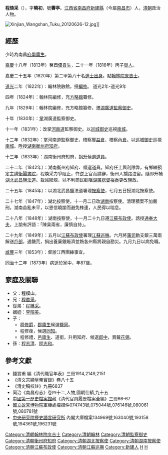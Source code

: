 {{明清人物信息框
| 姓名 = 程煥采
| 原名 =
| 圖片名稱=
| 圖片大小 =
| 圖片說明 =
| 最高職務 = 江蘇布政使署巡撫
| 國家 = 大清
| 繼任 = 
| 爵位 =
| 籍貫 = [[江西省|江西省]][[南昌府|南昌府]][[新建縣|新建縣]]
| 族裔 = 漢族
| 旗籍 = 
| 字號 = 字'''曉初'''，號'''霽亭'''
| 諡號 = 
| 出生日期 = [[乾隆|乾隆]]五十二年（1787年）
| 出生地點 = [[江西省|江西省]][[新建縣|新建縣]]
| 逝世日期 = [[同治|同治]]十二年（1873年）
| 逝世地點 = 江西省新建縣
| 墓葬 =
| 配偶 = 
| 親屬 =
| 出身 = 
*嘉慶二十一年丙子科舉人
*嘉慶二十五年庚辰科進士
| 經歷 = 
| 著作 = 
}}
'''程煥采'''（{{bd|1787年||1873年|catIdx=C程}}），字'''曉初'''，號'''霽亭'''。[[江西省|江西省]][[南昌府|南昌府]][[新建縣|新建縣]]（今屬[[南昌市|南昌市]]）人，[[清朝|清朝]]政治人物。

[[File:Xinjian_Wangshan_Tuku_20120626-12.jpg|thumb]]]]

== 經歷 ==
少時為南昌[[府學|府學]][[廪生|廪生]]。

[[嘉慶|嘉慶]]十八年（1813年）癸酉[[優貢生|優貢生]]，二十一年（1816年）丙子[[舉人|舉人]]。

嘉慶二十五年（1820年）第二甲第八十名[[進士出身|進士出身]]。點[[翰林院|翰林院]][[庶吉士|庶吉士]]。

[[道光|道光]]二年（1822年）：翰林院散館，授[[編修|編修]]。 道光2年-道光9年

四年（1824年）：翰林院編修，充[[方略館|方略館]]纂修。

九年（1829年）：翰林院編修，充方略館纂修，遷[[湖廣道|湖廣道]][[監察御史|監察御史]]。

十年（1830年）：[[掌道|掌]]湖廣道監察御史。

十一年（1831年）：改掌[[河南道|河南道]]監察御史。以[[巡城御史|巡城御史]]巡視[[南城|南城]]。

十二年（1832年）：掌河南道監察御史，稽察[[豐益倉|豐益倉]]、稽察[[內倉|內倉]]。以[[巡城御史|巡城御史]]巡視[[南城|南城]]。陞授[[湖南|湖南]][[衡州府|衡州府]][[知府|知府]]。

十三年（1833年）：湖南衡州府知府，[[捐升|捐升]]候選[[道員|道員]]。

二十二年（1842年）：湖南衡州府知府、候選道員。知府任上興利除弊，有鄉紳預定主講[[衡陽書院|衡陽書院]]，程煥采力爭阻止，忤逆上官而請辭，衡州人攔路泣留。隨即升補[[湖北|湖北]][[武昌|武昌]][[鹽法道|鹽法道]]。裁減陋規，以不利商民勸阻[[湖廣總督|湖廣總督]][[裕泰|裕泰]]更改鹽政。

二十五年（1845年）：以湖北武昌鹽法道署理[[按察使|按察使]]，七月五日授湖北按察使。 

二十七年（1847年）：湖北按察使，十一月二日改[[湖南|湖南]]按察使。清理積案不加嚴刑，湖南苗亂未平，以恩信曉諭而避免株連，人民得以喘息。

二十八年（1848年）：湖南按察使，十一月二十九日遷[[江蘇|江蘇]][[布政使|布政使]]。誥授[[通奉大夫|通奉大夫]]，上諭有評語：「陳臬兩省，廉慎自持」。

二十九年（1849年）：五月以[[江蘇布政使|江蘇布政使]]署理[[江蘇巡撫|江蘇巡撫]]。六月將[[藩司|藩司]]動支銀三萬兩解送[[戶部|戶部]]，遇饑荒，捐出養廉銀賑濟並飭各州縣將親自勘災。九月九日以病免職。 

[[咸豐|咸豐]]三年（1853年）：督辦江西團練事宜。

[[同治|同治]]十二年（1873年）病逝於家中，年87歲。

== 家庭及關聯 ==
*父：程模山。
*兄：[[程矞采|程矞采]]。
*從弟：[[程楙采|程楙采]]。
*姻婭：[[李昭美|李昭美]]。
*子：
**[[程修爵|程修爵]]，[[郡廪生|郡廪生]]候選[[鹽同|鹽同]]。
**程修葆，候選[[同知|同知]]。
**程修禮，[[邑廪生|邑廪生]]、道銜，升用知府、候選[[郎中|郎中]]，賞戴[[花翎|花翎]]。
*孫：[[程志清|程志清]]、[[程志和|程志和]]。

== 參考文獻 ==
*錢實甫 編《清代職官年表》三冊1914,2149,2151
*《清文宗顯皇帝實錄》卷八十五
*《清史稿校註》九冊6837
*同治《南昌府志》卷四十二,人物,國朝仕績,九十五
*[[中國第一歷史檔案館|中國第一歷史檔案館]]藏《清代官員履歷檔案全編》三冊66-67
*[[國立故宮博物院|國立故宮博物院]]軍機處檔摺件074743號,075044號,076146號,080061號,080781號
*[[中央研究院|中央研究院]][http://www.ihp.sinica.edu.tw/ 歷史語言研究所] {{Wayback|url=http://www.ihp.sinica.edu.tw/ |date=20100424033054 }}內閣大庫檔案134969號,163040號,193158號,194361號,196231號

{{嘉慶二十五年庚辰科殿試金榜}}
{{DEFAULTSORT:Cheng程}}
[[Category:清朝翰林院庶吉士|Category:清朝翰林院庶吉士]]
[[Category:清朝翰林|Category:清朝翰林]]
[[Category:清朝監察御史|Category:清朝監察御史]]
[[Category:清朝衡州府知府|Category:清朝衡州府知府]]
[[Category:清朝湖北按察使|Category:清朝湖北按察使]]
[[Category:清朝湖南按察使|Category:清朝湖南按察使]]
[[Category:清朝江蘇布政使|Category:清朝江蘇布政使]]
[[Category:清朝江蘇巡撫|Category:清朝江蘇巡撫]]
[[Category:新建人|Category:新建人]]
[[Category:新建大塘程氏|H]]
[[Category:程姓|H]]